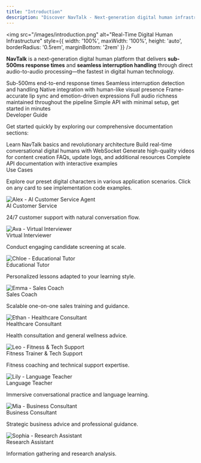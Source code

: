 ```yaml
---
title: "Introduction"
description: "Discover NavTalk - Next-generation digital human infrastructure powered by real-time audio processing"
---
```


<Hero
  title="NavTalk: Next-Generation Digital Human Infrastructure"
  subtitle="Transforming GPT-realtime with human-like presence. Experience the fastest response and interruption handling in digital human technology."
/>

<img 
  src="/images/introduction.png" 
  alt="Real-Time Digital Human Infrastructure" 
  style={{ width: '100%', maxWidth: '100%', height: 'auto', borderRadius: '0.5rem', marginBottom: '2rem' }}
/>

**NavTalk** is a next-generation digital human platform that delivers **sub-500ms response times** and **seamless interruption handling** through direct audio-to-audio processing—the fastest in digital human technology.

<CardGroup cols={3}>
  <Card
    title="Ultra-Low Latency"
    icon="bolt"
  >
    Sub-500ms end-to-end response times
  </Card>
  <Card
    title="Natural Interruptions"
    icon="microphone"
  >
    Seamless interruption detection and handling
  </Card>
  <Card
    title="GPT-Realtime Powered"
    icon="robot"
  >
    Native integration with human-like visual presence
  </Card>
  <Card
    title="Real-time Rendering"
    icon="video"
  >
    Frame-accurate lip sync and emotion-driven expressions
  </Card>
  <Card
    title="Preserved Audio Fidelity"
    icon="waveform"
  >
    Full audio richness maintained throughout the pipeline
  </Card>
  <Card
    title="Easy Integration"
    icon="plug"
  >
    Simple API with minimal setup, get started in minutes
  </Card>
</CardGroup>

<div style={{ fontSize: '1.5rem', fontWeight: '600', marginTop: '2.5rem', marginBottom: '1rem', lineHeight: '1.25' }}>Developer Guide</div>

Get started quickly by exploring our comprehensive documentation sections:

<CardGroup cols={3}>
  <Card
    title="Getting Started"
    icon="rocket"
    href="/api/quick-start/quickstart"
  >
    Learn NavTalk basics and revolutionary architecture
  </Card>
  <Card
    title="Real-time Digital Human API"
    icon="bolt"
    href="/api/real-time-digital-human-api/system-character"
  >
    Build real-time conversational digital humans with WebSocket
  </Card>
  <Card
    title="Non-real-time Digital Human API"
    icon="film"
    href="/api/non-real-time-digital-human-api/editor"
  >
    Generate high-quality videos for content creation
  </Card>
  <Card
    title="Resources"
    icon="book"
    href="/api/frequently-asked-questions/frequently-asked-questions"
  >
    FAQs, update logs, and additional resources
  </Card>
  <Card
    title="API Reference"
    icon="code"
    href="/api-reference/introduction"
  >
    Complete API documentation with interactive examples
  </Card>
</CardGroup>

<div style={{ fontSize: '1.5rem', fontWeight: '600', marginTop: '2.5rem', marginBottom: '1rem', lineHeight: '1.25' }}>Use Cases</div>

Explore our preset digital characters in various application scenarios. Click on any card to see implementation code examples.

<CardGroup cols={3}>
  <Card
    href="/api/real-time-digital-human-api/system-character#code-example-alex"
  >
    <img src="/images/api/real-time-digital-human-api/Alex.png" alt="Alex - AI Customer Service Agent" style={{ width: '100%', height: '280px', objectFit: 'cover', objectPosition: 'center', borderRadius: '8px 8px 0 0', marginBottom: '0', display: 'block' }} />
    <div style={{ padding: '20px' }}>
      <div style={{ marginTop: '0', marginBottom: '8px', fontSize: '18px', fontWeight: '600' }}>AI Customer Service</div>
      <p style={{ margin: '0', color: '#64748b', fontSize: '14px', lineHeight: '1.5' }}>24/7 customer support with natural conversation flow.</p>
    </div>
  </Card>
  <Card
    href="/api/real-time-digital-human-api/system-character#code-example-ava"
  >
    <img src="/images/api/real-time-digital-human-api/Ava.png" alt="Ava - Virtual Interviewer" style={{ width: '100%', height: '280px', objectFit: 'cover', objectPosition: 'center', borderRadius: '8px 8px 0 0', marginBottom: '0', display: 'block' }} />
    <div style={{ padding: '20px' }}>
      <div style={{ marginTop: '0', marginBottom: '8px', fontSize: '18px', fontWeight: '600' }}>Virtual Interviewer</div>
      <p style={{ margin: '0', color: '#64748b', fontSize: '14px', lineHeight: '1.5' }}>Conduct engaging candidate screening at scale.</p>
    </div>
  </Card>
  <Card
    href="/api/real-time-digital-human-api/system-character#code-example-chloe"
  >
    <img src="/images/api/real-time-digital-human-api/Chloe.png" alt="Chloe - Educational Tutor" style={{ width: '100%', height: '280px', objectFit: 'cover', objectPosition: 'center', borderRadius: '8px 8px 0 0', marginBottom: '0', display: 'block' }} />
    <div style={{ padding: '20px' }}>
      <div style={{ marginTop: '0', marginBottom: '8px', fontSize: '18px', fontWeight: '600' }}>Educational Tutor</div>
      <p style={{ margin: '0', color: '#64748b', fontSize: '14px', lineHeight: '1.5' }}>Personalized lessons adapted to your learning style.</p>
    </div>
  </Card>
  <Card
    href="/api/real-time-digital-human-api/system-character#code-example-emma"
  >
    <img src="/images/api/real-time-digital-human-api/Emma.png" alt="Emma - Sales Coach" style={{ width: '100%', height: '280px', objectFit: 'cover', objectPosition: 'center', borderRadius: '8px 8px 0 0', marginBottom: '0', display: 'block' }} />
    <div style={{ padding: '20px' }}>
      <div style={{ marginTop: '0', marginBottom: '8px', fontSize: '18px', fontWeight: '600' }}>Sales Coach</div>
      <p style={{ margin: '0', color: '#64748b', fontSize: '14px', lineHeight: '1.5' }}>Scalable one-on-one sales training and guidance.</p>
    </div>
  </Card>
  <Card
    href="/api/real-time-digital-human-api/system-character#code-example-ethan"
  >
    <img src="/images/api/real-time-digital-human-api/Ethan.png" alt="Ethan - Healthcare Consultant" style={{ width: '100%', height: '280px', objectFit: 'cover', objectPosition: 'center', borderRadius: '8px 8px 0 0', marginBottom: '0', display: 'block' }} />
    <div style={{ padding: '20px' }}>
      <div style={{ marginTop: '0', marginBottom: '8px', fontSize: '18px', fontWeight: '600' }}>Healthcare Consultant</div>
      <p style={{ margin: '0', color: '#64748b', fontSize: '14px', lineHeight: '1.5' }}>Health consultation and general wellness advice.</p>
    </div>
  </Card>
  <Card
    href="/api/real-time-digital-human-api/system-character#code-example-leo"
  >
    <img src="/images/api/real-time-digital-human-api/Leo.png" alt="Leo - Fitness & Tech Support" style={{ width: '100%', height: '280px', objectFit: 'cover', objectPosition: 'center', borderRadius: '8px 8px 0 0', marginBottom: '0', display: 'block' }} />
    <div style={{ padding: '20px' }}>
      <div style={{ marginTop: '0', marginBottom: '8px', fontSize: '18px', fontWeight: '600' }}>Fitness Trainer & Tech Support</div>
      <p style={{ margin: '0', color: '#64748b', fontSize: '14px', lineHeight: '1.5' }}>Fitness coaching and technical support expertise.</p>
    </div>
  </Card>
  <Card
    href="/api/real-time-digital-human-api/system-character#code-example-lily"
  >
    <img src="/images/api/real-time-digital-human-api/Lily.png" alt="Lily - Language Teacher" style={{ width: '100%', height: '280px', objectFit: 'cover', objectPosition: 'center', borderRadius: '8px 8px 0 0', marginBottom: '0', display: 'block' }} />
    <div style={{ padding: '20px' }}>
      <div style={{ marginTop: '0', marginBottom: '8px', fontSize: '18px', fontWeight: '600' }}>Language Teacher</div>
      <p style={{ margin: '0', color: '#64748b', fontSize: '14px', lineHeight: '1.5' }}>Immersive conversational practice and language learning.</p>
    </div>
  </Card>
  <Card
    href="/api/real-time-digital-human-api/system-character#code-example-mia"
  >
    <img src="/images/api/real-time-digital-human-api/Mia.png" alt="Mia - Business Consultant" style={{ width: '100%', height: '280px', objectFit: 'cover', objectPosition: 'center', borderRadius: '8px 8px 0 0', marginBottom: '0', display: 'block' }} />
    <div style={{ padding: '20px' }}>
      <div style={{ marginTop: '0', marginBottom: '8px', fontSize: '18px', fontWeight: '600' }}>Business Consultant</div>
      <p style={{ margin: '0', color: '#64748b', fontSize: '14px', lineHeight: '1.5' }}>Strategic business advice and professional guidance.</p>
    </div>
  </Card>
  <Card
    href="/api/real-time-digital-human-api/system-character#code-example-sophia"
  >
    <img src="/images/api/real-time-digital-human-api/Sophia.png" alt="Sophia - Research Assistant" style={{ width: '100%', height: '280px', objectFit: 'cover', objectPosition: 'center', borderRadius: '8px 8px 0 0', marginBottom: '0', display: 'block' }} />
    <div style={{ padding: '20px' }}>
      <div style={{ marginTop: '0', marginBottom: '8px', fontSize: '18px', fontWeight: '600' }}>Research Assistant</div>
      <p style={{ margin: '0', color: '#64748b', fontSize: '14px', lineHeight: '1.5' }}>Information gathering and research analysis.</p>
    </div>
  </Card>
</CardGroup>

